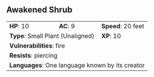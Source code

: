 ## Awakened Shrub {#monster-awakened-shrub}

```{=html}
<table class="table table-striped">
    <tbody>
        <tr>                    
            <td><b>HP</b>: 10</td>
            <td><b>AC</b>: 9</td>
            <td><b>Speed</b>: 20 feet</td>
        </tr>
        <tr>
            <td colspan="2"><b>Type</b>: Small Plant (Unaligned)</td>
            <td><b>XP</b>: 10</td>
        </tr>
        <tr>
            <td colspan="3"><b>Vulnerabilities</b>: fire</td>
        </tr>
        <tr>
            <td colspan="3"><b>Resists</b>: piercing</td>
        </tr>
        <tr>
            <td colspan="3"><b>Languages</b>: One language known by its creator</td>
        </tr>
    </tbody>
</table>
```